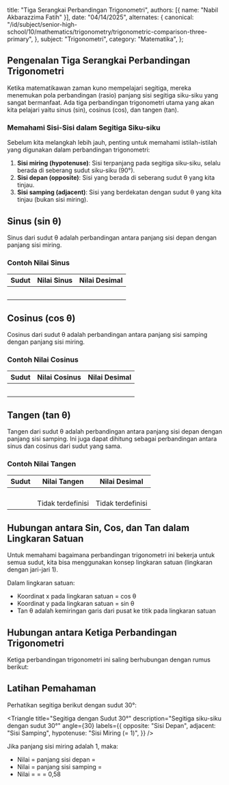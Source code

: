   title: "Tiga Serangkai Perbandingan Trigonometri",
  authors: [{ name: "Nabil Akbarazzima Fatih" }],
  date: "04/14/2025",
  alternates: {
    canonical:
      "/id/subject/senior-high-school/10/mathematics/trigonometry/trigonometric-comparison-three-primary",
  },
  subject: "Trigonometri",
  category: "Matematika",
};


## Pengenalan Tiga Serangkai Perbandingan Trigonometri

Ketika matematikawan zaman kuno mempelajari segitiga, mereka menemukan pola perbandingan (rasio) panjang sisi segitiga siku-siku yang sangat bermanfaat. Ada tiga perbandingan trigonometri utama yang akan kita pelajari yaitu sinus (sin), cosinus (cos), dan tangen (tan).

<div className="flex flex-col gap-4">
  <BlockMath math="\sin \theta = \frac{\text{sisi depan}}{\text{sisi miring}}" />
  <BlockMath math="\cos \theta = \frac{\text{sisi samping}}{\text{sisi miring}}" />
  <BlockMath math="\tan \theta = \frac{\text{sisi depan}}{\text{sisi samping}}" />
</div>

### Memahami Sisi-Sisi dalam Segitiga Siku-siku

Sebelum kita melangkah lebih jauh, penting untuk memahami istilah-istilah yang digunakan dalam perbandingan trigonometri:

1. **Sisi miring (hypotenuse)**: Sisi terpanjang pada segitiga siku-siku, selalu berada di seberang sudut siku-siku (90°).
2. **Sisi depan (opposite)**: Sisi yang berada di seberang sudut θ yang kita tinjau.
3. **Sisi samping (adjacent)**: Sisi yang berdekatan dengan sudut θ yang kita tinjau (bukan sisi miring).

<div className="mt-4">
  <Triangle
    title="Visualisasi Sisi-sisi Segitiga"
    description="Geser slider untuk melihat bagaimana posisi sisi-sisi berubah sesuai sudut."
    angle={30}
    labels={{
      opposite: "Sisi Depan",
      adjacent: "Sisi Samping",
      hypotenuse: "Sisi Miring",
    }}
  />
</div>

## Sinus (sin θ)

Sinus dari sudut θ adalah perbandingan antara panjang sisi depan dengan panjang sisi miring.

<BlockMath math="\sin \theta = \frac{\text{sisi depan}}{\text{sisi miring}}" />

<div className="mt-4">
  <Triangle
    title="Visualisasi Sinus (sin θ)"
    description="Perhatikan bagaimana nilai sinus berubah saat sudut berubah."
    angle={30}
    labels={{
      opposite: "Sisi Depan (menentukan nilai sin θ)",
      adjacent: "Sisi Samping",
      hypotenuse: "Sisi Miring (pembagi)",
    }}
  />
</div>

### Contoh Nilai Sinus

| Sudut                     | Nilai Sinus                              | Nilai Desimal              |
| ------------------------- | ---------------------------------------- | -------------------------- |
| <InlineMath math="0°" />  | <InlineMath math="0" />                  | <InlineMath math="0" />    |
| <InlineMath math="30°" /> | <InlineMath math="\frac{1}{2}" />        | <InlineMath math="0,5" />  |
| <InlineMath math="45°" /> | <InlineMath math="\frac{\sqrt{2}}{2}" /> | <InlineMath math="0,71" /> |
| <InlineMath math="60°" /> | <InlineMath math="\frac{\sqrt{3}}{2}" /> | <InlineMath math="0,87" /> |
| <InlineMath math="90°" /> | <InlineMath math="1" />                  | <InlineMath math="1" />    |

## Cosinus (cos θ)

Cosinus dari sudut θ adalah perbandingan antara panjang sisi samping dengan panjang sisi miring.

<BlockMath math="\cos \theta = \frac{\text{sisi samping}}{\text{sisi miring}}" />

<div className="mt-4">
  <Triangle
    title="Visualisasi Cosinus (cos θ)"
    description="Perhatikan bagaimana nilai cosinus berubah saat sudut berubah."
    angle={60}
    labels={{
      opposite: "Sisi Depan",
      adjacent: "Sisi Samping (menentukan nilai cos θ)",
      hypotenuse: "Sisi Miring (pembagi)",
    }}
  />
</div>

### Contoh Nilai Cosinus

| Sudut                     | Nilai Cosinus                            | Nilai Desimal              |
| ------------------------- | ---------------------------------------- | -------------------------- |
| <InlineMath math="0°" />  | <InlineMath math="1" />                  | <InlineMath math="1" />    |
| <InlineMath math="30°" /> | <InlineMath math="\frac{\sqrt{3}}{2}" /> | <InlineMath math="0,87" /> |
| <InlineMath math="45°" /> | <InlineMath math="\frac{\sqrt{2}}{2}" /> | <InlineMath math="0,71" /> |
| <InlineMath math="60°" /> | <InlineMath math="\frac{1}{2}" />        | <InlineMath math="0,5" />  |
| <InlineMath math="90°" /> | <InlineMath math="0" />                  | <InlineMath math="0" />    |

## Tangen (tan θ)

Tangen dari sudut θ adalah perbandingan antara panjang sisi depan dengan panjang sisi samping. Ini juga dapat dihitung sebagai perbandingan antara sinus dan cosinus dari sudut yang sama.

<BlockMath math="\tan \theta = \frac{\text{sisi depan}}{\text{sisi samping}} = \frac{\sin \theta}{\cos \theta}" />

<div className="mt-4">
  <Triangle
    title="Visualisasi Tangen (tan θ)"
    description="Perhatikan bagaimana nilai tangen berubah saat sudut berubah."
    angle={45}
    labels={{
      opposite: "Sisi Depan (pembilang)",
      adjacent: "Sisi Samping (penyebut)",
      hypotenuse: "Sisi Miring",
    }}
  />
</div>

### Contoh Nilai Tangen

| Sudut                     | Nilai Tangen                             | Nilai Desimal              |
| ------------------------- | ---------------------------------------- | -------------------------- |
| <InlineMath math="0°" />  | <InlineMath math="0" />                  | <InlineMath math="0" />    |
| <InlineMath math="30°" /> | <InlineMath math="\frac{1}{\sqrt{3}}" /> | <InlineMath math="0,58" /> |
| <InlineMath math="45°" /> | <InlineMath math="1" />                  | <InlineMath math="1" />    |
| <InlineMath math="60°" /> | <InlineMath math="\sqrt{3}" />           | <InlineMath math="1,73" /> |
| <InlineMath math="90°" /> | Tidak terdefinisi                        | Tidak terdefinisi          |

## Hubungan antara Sin, Cos, dan Tan dalam Lingkaran Satuan

Untuk memahami bagaimana perbandingan trigonometri ini bekerja untuk semua sudut, kita bisa menggunakan konsep lingkaran satuan (lingkaran dengan jari-jari 1).

<UnitCircle
  title="Lingkaran Satuan dan Perbandingan Trigonometri"
  description="Geser slider untuk melihat bagaimana nilai sin, cos, dan tan berubah di lingkaran satuan."
  angle={45}
/>

Dalam lingkaran satuan:

- Koordinat x pada lingkaran satuan = cos θ
- Koordinat y pada lingkaran satuan = sin θ
- Tan θ adalah kemiringan garis dari pusat ke titik pada lingkaran satuan

## Hubungan antara Ketiga Perbandingan Trigonometri

Ketiga perbandingan trigonometri ini saling berhubungan dengan rumus berikut:

<div className="flex flex-col gap-4 mt-4">
  <BlockMath math="\tan \theta = \frac{\sin \theta}{\cos \theta}" />
  <BlockMath math="\sin^2 \theta + \cos^2 \theta = 1" />
</div>

## Latihan Pemahaman

Perhatikan segitiga berikut dengan sudut 30°:

<Triangle
  title="Segitiga dengan Sudut 30°"
  description="Segitiga siku-siku dengan sudut 30°"
  angle={30}
  labels={{
    opposite: "Sisi Depan",
    adjacent: "Sisi Samping",
    hypotenuse: "Sisi Miring (= 1)",
  }}
/>

Jika panjang sisi miring adalah 1, maka:

- Nilai <InlineMath math="\sin 30°" /> = panjang sisi depan = <InlineMath math="0,5" />
- Nilai <InlineMath math="\cos 30°" /> = panjang sisi samping = <InlineMath math="0,87" />
- Nilai <InlineMath math="\tan 30°" /> = <InlineMath math="\frac{\sin 30°}{\cos 30°}" /> = <InlineMath math="\frac{0,5}{0,87}" /> = 0,58
